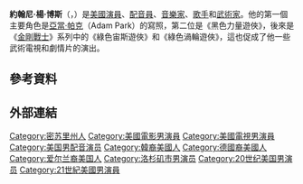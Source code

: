 {{BLP unsourced|time=2021-02-19T16:22:04+00:00}}
{{Infobox person
| name               = 約翰尼·楊·博斯
| image              = Johnny Yong Bosch.jpg
| caption            = 2007年时照片
| birth_name         = 约翰·杰伊·博斯（John Jay Bosch）
| birth_date         = {{Birth date and age|1976|1|06}}<!-- per bio -->
| birth_place        = 美國密蘇里[[堪薩斯|堪薩斯]]
| other_names        = 凯文·哈彻（Kevin Hatcher）
| occupation         = 演员
| years_active       = 1994–今
| spouse             = 艾米·博世Amy Bosch
| children           = 2<!--- add only when notable and sourced --->
| website            = 
| module             = {{Infobox musical artist
| embed              = yes
| background         = group_or_band
| instrument         = {{hlist|吉他}}
| associated_acts    = Eyeshine}}
}}
'''約翰尼·楊·博斯'''（{{lang-en|Johnny Yong Bosch}}，{{bd|1976年|1月6日}}）是[[美國|美國]][[演員|演員]]、[[配音員|配音員]]、[[音樂家|音樂家]]、[[歌手|歌手]]和[[武術家|武術家]]。他的第一個主要角色是[[亞當·帕克|亞當·帕克]]（Adam Park）的寫照，第二位是《黑色力量遊俠》，後來是《[[金剛戰士|金剛戰士]]》系列中的《綠色宙斯遊俠》和《綠色渦輪遊俠》，這也促成了他一些武術電視和劇情片的演出。

==參考資料==
{{Reflist}}

==外部連結==
{{Commons category-inline}}

{{Authority control}}
{{DEFAULTSORT:Bosch, Johnny Yong}}
[[Category:密苏里州人|Category:密苏里州人]]
[[Category:美國電影男演員|Category:美國電影男演員]]
[[Category:美國電視男演員|Category:美國電視男演員]]
[[Category:美国男配音演员|Category:美国男配音演员]]
[[Category:韓裔美國人|Category:韓裔美國人]]
[[Category:德國裔美國人|Category:德國裔美國人]]
[[Category:爱尔兰裔美国人|Category:爱尔兰裔美国人]]
[[Category:洛杉矶市男演员|Category:洛杉矶市男演员]]
[[Category:20世纪美国男演员|Category:20世纪美国男演员]]
[[Category:21世紀美國男演員|Category:21世紀美國男演員]]
{{us-bio-stub}}